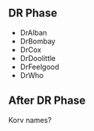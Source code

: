 == DR Phase ==
* DrAlban
* DrBombay
* DrCox
* DrDoolittle
* DrFeelgood
* DrWho

== After DR Phase ==
Korv names?